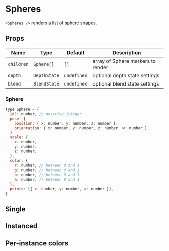 
# Spheres

`<Spheres />` renders a list of sphere shapes.

## Props

| Name       | Type       | Default | Description                       |
| ---------- | ---------- | ------- | --------------------------------- |
| `children` | `Sphere[]` | `[]`    | array of Sphere markers to render |
| `depth`    | `DepthState` | `undefined` | optional depth state settings   |
| `blend`    | `BlendState` | `undefined` | optional blend state settings   |

### Sphere

```js
type Sphere = {
  id?: number, // positive integer
  pose: {
    position: { x: number, y: number, z: number },
    orientation: { x: number, y: number, z: number, w: number }
  }
  scale: {
    x: number,
    y: number,
    z: number,
  },
  color: {
    r: number, // between 0 and 1
    g: number, // between 0 and 1
    b: number, // between 0 and 1
    a: number, // between 0 and 1
  },
  points: [{ x: number, y: number, z: number }],
}
```

## Single

<SpheresSingle />

## Instanced

<SpheresInstanced />

## Per-instance colors

<SpheresInstancedColor />
